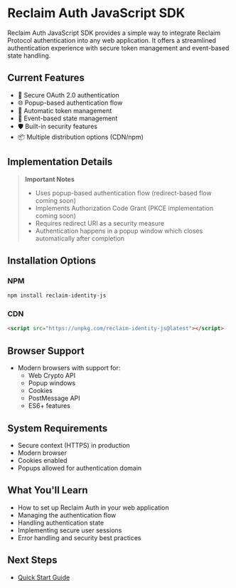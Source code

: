 # Reclaim Auth JavaScript SDK

Reclaim Auth JavaScript SDK provides a simple way to integrate Reclaim Protocol authentication into any web application. It offers a streamlined authentication experience with secure token management and event-based state handling.

## Current Features

- 🔐 Secure OAuth 2.0 authentication
- 🌐 Popup-based authentication flow
- 🔄 Automatic token management
- 📡 Event-based state management
- 🛡️ Built-in security features
- 📦 Multiple distribution options (CDN/npm)

## Implementation Details

> **Important Notes**
> - Uses popup-based authentication flow (redirect-based flow coming soon)
> - Implements Authorization Code Grant (PKCE implementation coming soon)
> - Requires redirect URI as a security measure
> - Authentication happens in a popup window which closes automatically after completion

## Installation Options

### NPM
```bash
npm install reclaim-identity-js
```

### CDN
```html
<script src="https://unpkg.com/reclaim-identity-js@latest"></script>
```

## Browser Support

- Modern browsers with support for:
  - Web Crypto API
  - Popup windows
  - Cookies
  - PostMessage API
  - ES6+ features

## System Requirements

- Secure context (HTTPS) in production
- Modern browser
- Cookies enabled
- Popups allowed for authentication domain

## What You'll Learn

- How to set up Reclaim Auth in your web application
- Managing the authentication flow
- Handling authentication state
- Implementing secure user sessions
- Error handling and security best practices

## Next Steps

- [Quick Start Guide](/oauth-js/quickstart)
